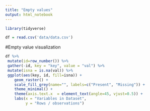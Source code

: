 ```yaml
---
title: "Empty values"
output: html_notebook
---
```




```r
library(tidyverse)
```

```r
df = read.csv('data/data.csv')
```

#Empty value visualization

```r
df %>% 
 mutate(id=row_number()) %>%
 gather(-id, key = "key", value = "val") %>%
 mutate(isna = is.na(val)) %>%
 ggplot(aes(key, id, fill=isna)) + 
    geom_raster() + 
    scale_fill_grey(name="", labels=c("Present", "Missing")) +
    theme_minimal() + 
    theme(axis.text.x  = element_text(angle=45, vjust=0.5)) + 
    labs(x = "Variables in Dataset",
         y = "Rows / observations")
```
